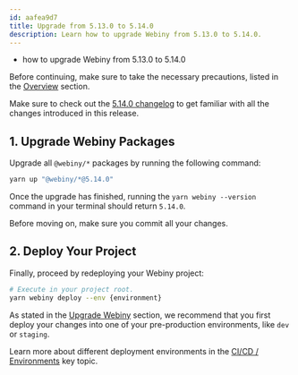 ```yaml
---
id: aafea9d7
title: Upgrade from 5.13.0 to 5.14.0
description: Learn how to upgrade Webiny from 5.13.0 to 5.14.0.
---
```



<Alert type="success" title="What you’ll learn">

- how to upgrade Webiny from 5.13.0 to 5.14.0

</Alert>

<Alert type="danger">

Before continuing, make sure to take the necessary precautions, listed in the [Overview](/docs/{version}/release-notes/upgrade-webiny#-precaution-measures) section.

</Alert>

<Alert type="info">

Make sure to check out the [5.14.0 changelog](/docs/{version}/release-notes/5.14.0/changelog) to get familiar with all the changes introduced in this release.

</Alert>

## 1. Upgrade Webiny Packages

Upgrade all `@webiny/*` packages by running the following command:

```bash
yarn up "@webiny/*@5.14.0"
```

Once the upgrade has finished, running the `yarn webiny --version` command in your terminal should return `5.14.0`.

<Alert type="info">

Before moving on, make sure you commit all your changes.

</Alert>

## 2. Deploy Your Project

Finally, proceed by redeploying your Webiny project:

```bash
# Execute in your project root.
yarn webiny deploy --env {environment}
```

<Alert type="warning">

As stated in the [Upgrade Webiny](/docs/{version}/release-notes/upgrade-webiny#pre-production-environments-first) section, we recommend that you first deploy your changes into one of your pre-production environments, like `dev` or `staging`.

</Alert>

<Alert type="success">

Learn more about different deployment environments in the [CI/CD / Environments](/docs/{version}/core-development-concepts/ci-cd/environments) key topic.

</Alert>
